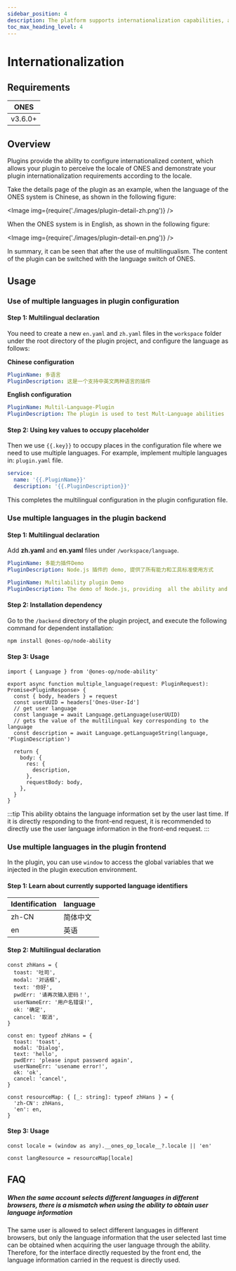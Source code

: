 ```yaml
---
sidebar_position: 4
description: The platform supports internationalization capabilities, and you can easily translate plugin.
toc_max_heading_level: 4
---
```



# Internationalization

## Requirements

| ONES    |
| ------- |
| v3.6.0+ |

## Overview

Plugins provide the ability to configure internationalized content, which allows your plugin to perceive the locale of ONES and demonstrate your plugin internationalization requirements according to the locale.

Take the details page of the plugin as an example, when the language of the ONES system is Chinese, as shown in the following figure:

<Image img={require('./images/plugin-detail-zh.png')} />

When the ONES system is in English, as shown in the following figure:

<Image img={require('./images/plugin-detail-en.png')} />

In summary, it can be seen that after the use of multilingualism. The content of the plugin can be switched with the language switch of ONES.

## Usage

### Use of multiple languages in plugin configuration

#### Step 1: Multilingual declaration

You need to create a new `en.yaml` and `zh.yaml` files in the `workspace` folder under the root directory of the plugin project, and configure the language as follows:

**Chinese configuration**

```yaml title="/workspace/language/zh.yaml"
PluginName: 多语言
PluginDescription: 这是一个支持中英文两种语言的插件
```

**English configuration**

```yaml title="/workspace/language/en.yaml"
PluginName: Multil-Language-Plugin
PluginDescription: The plugin is used to test Mult-Language abilities
```

#### Step 2: Using key values to occupy placeholder

Then we use `{{.key}}` to occupy places in the configuration file where we need to use multiple languages. For example, implement multiple languages in: `plugin.yaml` file.

```yaml title="/config/plugin.yaml"
service:
  name: '{{.PluginName}}'
  description: '{{.PluginDescription}}'
```

This completes the multilingual configuration in the plugin configuration file.

### Use multiple languages in the plugin backend

#### Step 1: Multilingual declaration

Add **zh.yaml** and **en.yaml** files under `/workspace/language`.

```yaml title="/workspace/language/zh.yaml"
PluginName: 多能力插件Demo
PluginDescription: Node.js 插件的 demo, 提供了所有能力和工具标准使用方式
```

```yaml title="/workspace/language/en.yaml"
PluginName: Multilability plugin Demo
PluginDescription: The demo of Node.js, providing  all the ability and standard usage of tools
```

#### Step 2: Installation dependency

Go to the `/backend` directory of the plugin project, and execute the following command for dependent installation:

```bash npm2yarn
npm install @ones-op/node-ability
```

#### Step 3: Usage

```tsx
import { Language } from '@ones-op/node-ability'

export async function multiple_language(request: PluginRequest): Promise<PluginResponse> {
  const { body, headers } = request
  const userUUID = headers['Ones-User-Id']
  // get user language
  const language = await Language.getLanguage(userUUID)
  // gets the value of the multilingual key corresponding to the language
  const description = await Language.getLanguageString(language, 'PluginDescription')

  return {
    body: {
      res: {
        description,
      },
      requestBody: body,
    },
  }
}
```

:::tip
This ability obtains the language information set by the user last time. If it is directly responding to the front-end request, it is recommended to directly use the user language information in the front-end request.
:::

### Use multiple languages in the plugin frontend

In the plugin, you can use `window` to access the global variables that we injected in the plugin execution environment.

#### Step 1: Learn about currently supported language identifiers

| Identification | language |
| -------------- | -------- |
| zh-CN          | 简体中文 |
| en             | 英语     |

#### Step 2: Multilingual declaration

```tsx title="language.tsx"
const zhHans = {
  toast: '吐司',
  modal: '对话框',
  text: '你好',
  pwdErr: '请再次输入密码！',
  userNameErr: '用户名错误!',
  ok: '确定',
  cancel: '取消',
}

const en: typeof zhHans = {
  toast: 'toast',
  modal: 'Dialog',
  text: 'hello',
  pwdErr: 'please input password again',
  userNameErr: 'usename error!',
  ok: 'ok',
  cancel: 'cancel',
}

const resourceMap: { [_: string]: typeof zhHans } = {
  'zh-CN': zhHans,
  'en': en,
}
```

#### Step 3: Usage

```tsx title="index.tsx"
const locale = (window as any).__ones_op_locale__?.locale || 'en'

const langResource = resourceMap[locale]
```

## FAQ

##### When the same account selects different languages in different browsers, there is a mismatch when using the ability to obtain user language information

The same user is allowed to select different languages in different browsers, but only the language information that the user selected last time can be obtained when acquiring the user language through the ability. Therefore, for the interface directly requested by the front end, the language information carried in the request is directly used.
